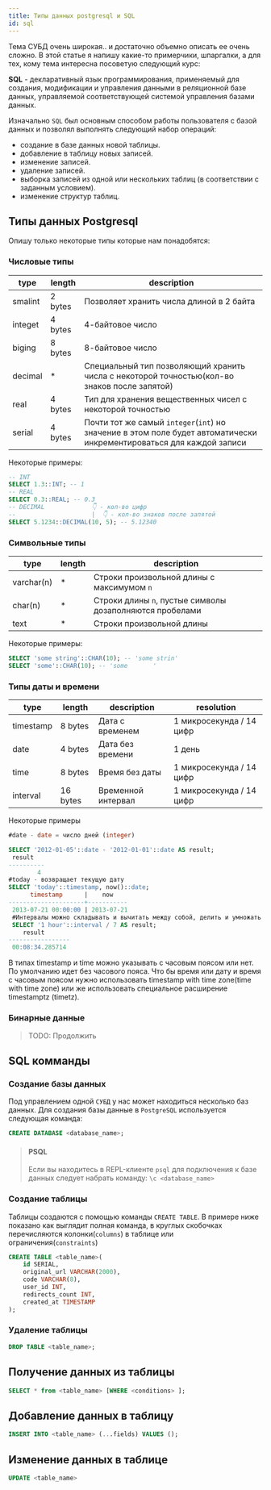 ```yaml
---
title: Типы данных postgresql и SQL
id: sql
---
```



Тема СУБД очень широкая.. и достаточно объемно описать ее очень сложно. В этой статье я напишу какие-то примерчики, шпаргалки, а для тех, кому тема интересна посоветую следующий курс:

<Link
    title="Базы данных - Computer Science Center"
    href="https://www.youtube.com/playlist?list=PLlb7e2G7aSpRsPnjtSi2q0GXZdUXuXO46"
    image={
        "https://i.ytimg.com/vi/_mH7c-MVUxc/hqdefault.jpg?sqp=-oaymwEXCNACELwBSFryq4qpAwkIARUAAIhCGAE=&rs=AOn4CLBxDbplLnifupc0FjGn0BXpFo0GGw"
    }
/>

**SQL** - декларативный язык программирования, применяемый для создания, модификации и управления данными в реляционной базе данных, управляемой соответствующей системой управления базами данных.

Изначально `SQL` был основным способом работы пользователя с базой данных и позволял выполнять следующий набор операций:

-   создание в базе данных новой таблицы.
-   добавление в таблицу новых записей.
-   изменение записей.
-   удаление записей.
-   выборка записей из одной или нескольких таблиц (в соответствии с заданным условием).
-   изменение структур таблиц.

## Типы данных Postgresql

Опишу только некоторые типы которые нам понадобятся:

### Числовые типы

| type    | length  | description                                                                                                          |
| ------- | ------- | -------------------------------------------------------------------------------------------------------------------- |
| smalint | 2 bytes | Позволяет хранить числа длиной в 2 байта                                                                             |
| integet | 4 bytes | 4-байтовое число                                                                                                     |
| biging  | 8 bytes | 8-байтовое число                                                                                                     |
| decimal | \*      | Специальный тип позволяющий хранить числа с некоторой точностью(кол-во знаков после запятой)                         |
| real    | 4 bytes | Тип для хранения вещественных чисел с некоторой точностью                                                            |
| serial  | 4 bytes | Почти тот же самый `integer`(`int`) но значение в этом поле будет автоматически инкрементироваться для каждой записи |

Некоторые примеры:

```sql
-- INT
SELECT 1.3::INT; -- 1
-- REAL
SELECT 0.3::REAL; -- 0.3
-- DECIMAL             👇 - кол-во цифр
--                     |  👇 - кол-во знаков после запятой
SELECT 5.1234::DECIMAL(10, 5); -- 5.12340
```

### Cимвольные типы

| type       | length | description                                              |
| ---------- | ------ | -------------------------------------------------------- |
| varchar(n) | \*     | Строки произвольной длины с максимумом `n`               |
| char(n)    | \*     | Cтроки длины `n`, пустые символы дозаполняются пробелами |
| text       | \*     | Строки произвольной длины                                |

Некоторые примеры:

```sql
SELECT 'some string'::CHAR(10); -- 'some strin'
SELECT 'some'::CHAR(10); -- 'some       '
```

### Типы даты и времени

| type      | length   | description          | resolution               |
| --------- | -------- | --------------------- | ------------------------ |
| timestamp | 8 bytes  | Дата с временем      | 1 микросекунда / 14 цифр | 
| date      | 4 bytes  | Дата без времени     | 1 день                   |
| time      | 8 bytes  | Время без даты       | 1 микросекунда / 14 цифр |
| interval  | 16 bytes | Временной интервал   | 1 микросекунда / 14 цифр |                        

Некоторые примеры

```sql
#date - date = число дней (integer)

SELECT '2012-01-05'::date - '2012-01-01'::date AS result;
 result
----------
        4
#today - возвращает текущую дату
SELECT 'today'::timestamp, now()::date;
      timestamp      |    now
---------------------+-----------
 2013-07-21 00:00:00 | 2013-07-21
 #Интервалы можно складывать и вычитать между собой, делить и умножать на произвольные вещественные числа.
 SELECT '1 hour'::interval / 7 AS result;
    result
-----------------
 00:08:34.285714
```
В типах timestamp и time можно указывать с часовым поясом или нет. По умолчанию идет без часового пояса.
Что бы время или дату и время с часовым поясом нужно использовать timestamp with time zone(time with time zone) 
или же использовать специальное расширение timestamptz (timetz).


### Бинарные данные

> TODO: Продолжить

## SQL комманды

<Link
    title="PostgreSQL Documentation - All commands"
    href="https://www.postgresql.org/docs/current/sql-commands.html"
    image={
        "http://www.virtual-dba.com/media/postgresql-database-services-remote-dba.png"
    }
/>

### Создание базы данных

Под управлением одной `СУБД` у нас может находиться несколько баз данных. Для создания базы данные в `PostgreSQL` используется следующая команда:

```sql
CREATE DATABASE <database_name>;
```

> #### PSQL
>
> Если вы находитесь в REPL-клиенте `psql` для подключения к базе данных следует набрать команду: `\c <database_name>`

### Создание таблицы

Таблицы создаются с помощью команды `CREATE TABLE`. В примере ниже показано как выглядит полная команда, в круглых скобочках перечисляются колонки(`columns`) в таблице или ограничения(`constraints`)

```sql
CREATE TABLE <table_name>(
    id SERIAL,
    original_url VARCHAR(2000),
    code VARCHAR(8),
    user_id INT,
    redirects_count INT,
    created_at TIMESTAMP
);
```

### Удаление таблицы

```sql
DROP TABLE <table_name>;
```

## Получение данных из таблицы

```sql
SELECT * from <table_name> [WHERE <conditions> ];
```

## Добавление данных в таблицу

```sql
INSERT INTO <table_name> (...fields) VALUES ();
```

## Изменение данных в таблице

```sql
UPDATE <table_name>
```
